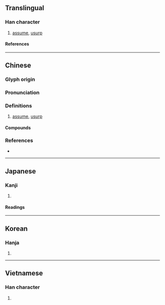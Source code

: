 {{also|僣}}
{{character info/new}}
==Translingual==

===Han character===
{{Han char|rn=9|rad=人|as=12|sn=14|four=25261|canj=OMUA|ids=⿰亻朁}}

# [[assume]], [[usurp]]

====References====
{{Han ref|kx=0117.260|dkj=01128|dj=0249.100|hdz=10218.050|uh=50ED}}

----

==Chinese==
{{zh-forms}}

===Glyph origin===
{{Han etym}}

===Pronunciation===
{{zh-pron
|m=jiàn
|c=zim3,cim3,cim5
|mc=y
|oc=y
|cat=v
}}

===Definitions===
{{zh-hanzi}}

# [[assume]], [[usurp]]

====Compounds====
{{zh-der|僭竊|僭號|僭上偪下|僭坐|僭稱|僭盜|僭妄|僭越|鳩僭鵲巢}}

===References===
* {{R:yue:mfccd}}

----

==Japanese==

===Kanji===
{{ja-kanji|grade=|rs=人12}}

# {{rfdef|ja|sort=人12}}

====Readings====
{{ja-readings
|on=せん, しん
|kun=おごる
}}

----

==Korean==

===Hanja===
{{ko-hanja|hangeul=[[참]]|rv=cham|mr=ch'am}}

# {{rfdef|ko|sort=人12}}

----

==Vietnamese==

===Han character===
{{vi-readings|reading=[[tiếm]]|rs=人12}}

# {{rfdef|vi|sort=人12}}